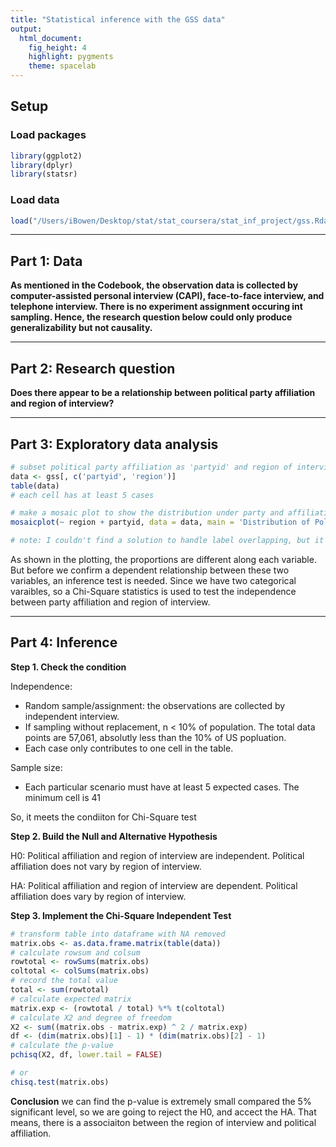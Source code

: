 ```yaml
---
title: "Statistical inference with the GSS data"
output: 
  html_document: 
    fig_height: 4
    highlight: pygments
    theme: spacelab
---
```


## Setup

### Load packages

```r
library(ggplot2)
library(dplyr)
library(statsr)
```

### Load data

```r
load("/Users/iBowen/Desktop/stat/stat_coursera/stat_inf_project/gss.Rdata")
```


* * *

## Part 1: Data

__As mentioned in the Codebook, the observation data is collected by computer-assisted personal interview (CAPI), face-to-face interview, and telephone interview. There is no experiment assignment occuring int sampling. Hence, the research question below could only produce generalizability but not causality.__


* * *

## Part 2: Research question

__Does there appear to be a relationship between political party affiliation and
region of interview?__

* * *

## Part 3: Exploratory data analysis

```r
# subset political party affiliation as 'partyid' and region of interview as 'region'
data <- gss[, c('partyid', 'region')]
table(data)
# each cell has at least 5 cases

# make a mosaic plot to show the distribution under party and affiliation
mosaicplot(~ region + partyid, data = data, main = 'Distribution of Political Party Affiliation and Region of Interview', color = TRUE)

# note: I couldn't find a solution to handle label overlapping, but it won't affect to find the proportion difference inbetween each cell.
```

As shown in the plotting, the proportions are different along each variable. But before we confirm a dependent relationship between these two variables, an inference test is needed. Since we have two categorical varaibles, so a Chi-Square statistics is used to test the independence between party affiliation and region of interview.

* * *

## Part 4: Inference

__Step 1. Check the condition__

Independence:

- Random sample/assignment: the observations are collected by independent interview.
- If sampling without replacement, n < 10% of population. The total data points are 57,061, absolutly less than the 10% of US popluation.
- Each case only contributes to one cell in the table.

Sample size: 

- Each particular scenario must have at least 5 expected cases. The minimum cell is 41

So, it meets the condiiton for Chi-Square test

__Step 2. Build the Null and Alternative Hypothesis__

H0: Political affiliation and region of interview are independent. Political affiliation does not vary by region of interview.

HA: Political affiliation and region of interview are dependent. Political affiliation does vary by region of interview.

__Step 3. Implement the Chi-Square Independent Test__

```r
# transform table into dataframe with NA removed
matrix.obs <- as.data.frame.matrix(table(data))
# calculate rowsum and colsum
rowtotal <- rowSums(matrix.obs)
coltotal <- colSums(matrix.obs)
# record the total value
total <- sum(rowtotal)
# calculate expected matrix
matrix.exp <- (rowtotal / total) %*% t(coltotal)
# calculate X2 and degree of freedom
X2 <- sum((matrix.obs - matrix.exp) ^ 2 / matrix.exp)
df <- (dim(matrix.obs)[1] - 1) * (dim(matrix.obs)[2] - 1)
# calculate the p-value
pchisq(X2, df, lower.tail = FALSE)

# or
chisq.test(matrix.obs)
```

__Conclusion__
we can find the p-value is extremely small compared the 5% significant level, so we are going to reject the H0, and accect the HA. That means, there is a associaiton between the region of interview and political affiliation.

